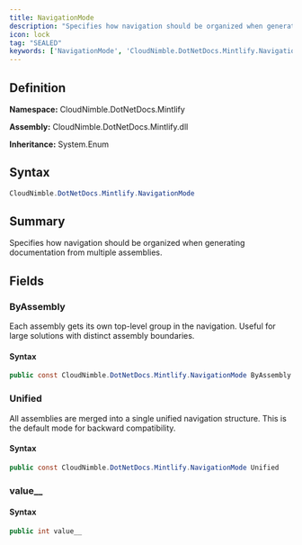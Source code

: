 ```yaml
---
title: NavigationMode
description: "Specifies how navigation should be organized when generating documentation from multiple assemblies."
icon: lock
tag: "SEALED"
keywords: ['NavigationMode', 'CloudNimble.DotNetDocs.Mintlify.NavigationMode', 'CloudNimble.DotNetDocs.Mintlify', 'class', 'System.Enum']
---
```


## Definition

**Namespace:** CloudNimble.DotNetDocs.Mintlify

**Assembly:** CloudNimble.DotNetDocs.Mintlify.dll

**Inheritance:** System.Enum

## Syntax

```csharp
CloudNimble.DotNetDocs.Mintlify.NavigationMode
```

## Summary

Specifies how navigation should be organized when generating documentation from multiple assemblies.

## Fields

### ByAssembly

Each assembly gets its own top-level group in the navigation.
            Useful for large solutions with distinct assembly boundaries.

#### Syntax

```csharp
public const CloudNimble.DotNetDocs.Mintlify.NavigationMode ByAssembly
```

### Unified

All assemblies are merged into a single unified navigation structure.
            This is the default mode for backward compatibility.

#### Syntax

```csharp
public const CloudNimble.DotNetDocs.Mintlify.NavigationMode Unified
```

### value__

#### Syntax

```csharp
public int value__
```

